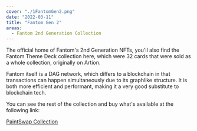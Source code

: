 ```yaml
---
cover: "./1FantomGen2.png"
date: "2022-03-11"
title: "Fantom Gen 2"
areas:
  - Fantom 2nd Generation Collection
---
```

The official home of Fantom's 2nd Generation NFTs, you'll also find the Fantom Theme Deck collection here, which were 32 cards that were sold as a whole collection, originally on Artion.

Fantom itself is a DAG network, which differs to a blockchain in that transactions can happen simultaneously due to its graphlike structure. It is both more efficient and performant, making it a very good substitute to blockchain tech.

You can see the rest of the collection and buy what's available at the following link:

<a href="https://paintswap.finance/marketplace/collections/0x58dc39624f39467e3abd112ded68771767a0e04d"><btn>PaintSwap Collection</btn></a>
